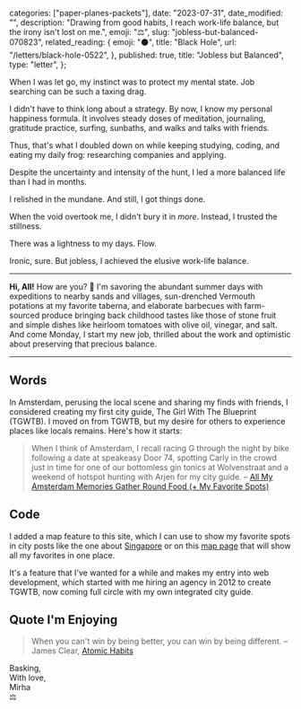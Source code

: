 
  categories: ["paper-planes-packets"],
  date: "2023-07-31",
  date_modified: "",
  description:
    "Drawing from good habits, I reach work-life balance, but the irony isn't lost on me.",
  emoji: "⚖️",
  slug: "jobless-but-balanced-070823",
  related_reading: {
    emoji: "⚫️",
    title: "Black Hole",
    url: "/letters/black-hole-0522",
  },
  published: true,
  title: "Jobless but Balanced",
  type: "letter",
};


When I was let go, my instinct was to protect my mental state. Job searching can be such a taxing drag.

I didn't have to think long about a strategy. By now, I know my personal happiness formula. It involves steady doses of meditation, journaling, gratitude practice, surfing, sunbaths, and walks and talks with friends.

Thus, that's what I doubled down on while keeping studying, coding, and eating my daily frog: researching companies and applying.

Despite the uncertainty and intensity of the hunt, I led a more balanced life than I had in months.

I relished in the mundane. And still, I got things done.

When the void overtook me, I didn't bury it in _more_. Instead, I trusted the stillness.

There was a lightness to my days. Flow.

Ironic, sure. But jobless, I achieved the elusive work-life balance.

---

**Hi, All!** How are you? 🍉 I'm savoring the abundant summer days with expeditions to nearby sands and villages, sun-drenched Vermouth potations at my favorite taberna, and elaborate barbecues with farm-sourced produce bringing back childhood tastes like those of stone fruit and simple dishes like heirloom tomatoes with olive oil, vinegar, and salt. And come Monday, I start my new job, thrilled about the work and optimistic about preserving that precious balance.

---

## Words

In Amsterdam, perusing the local scene and sharing my finds with friends, I considered creating my first city guide, The Girl With The Blueprint (TGWTB). I moved on from TGWTB, but my desire for others to experience places like locals remains. Here's how it starts:

> When I think of Amsterdam, I recall racing G through the night by bike following a date at speakeasy Door 74, spotting Carly in the crowd just in time for one of our bottomless gin tonics at Wolvenstraat and a weekend of hotspot hunting with Arjen for my city guide. – [All My Amsterdam Memories Gather Round Food (+ My Favorite Spots)](/posts/all-my-amsterdam-memories-gather-round-food)

## Code

I added a map feature to this site, which I can use to show my favorite spots in city posts like the one about [Singapore](/posts/goodbye-little-red-dot#singapore-favorites) or on this [map page](/map) that will show all my favorites in one place.

It's a feature that I've wanted for a while and makes my entry into web development, which started with me hiring an agency in 2012 to create TGWTB, now coming full circle with my own integrated city guide.

## Quote I'm Enjoying

> When you can't win by being better, you can win by being different. – James Clear, [Atomic Habits](/posts/read-100-books#54-atomic-habits)

Basking,\
With love,\
Mirha\
⚖️
